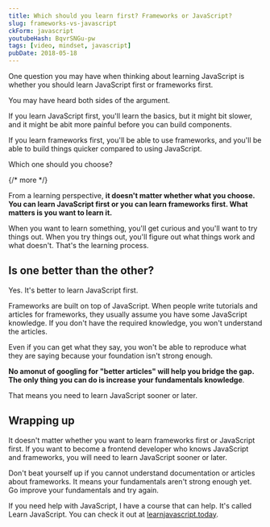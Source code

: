 ```yaml
---
title: Which should you learn first? Frameworks or JavaScript?
slug: frameworks-vs-javascript
ckForm: javascript
youtubeHash: BqvrSNGu-pw
tags: [video, mindset, javascript]
pubDate: 2018-05-18
---
```


One question you may have when thinking about learning JavaScript is whether you should learn JavaScript first or frameworks first.

You may have heard both sides of the argument.

If you learn JavaScript first, you'll learn the basics, but it might bit slower, and it might be abit more painful before you can build components.

If you learn frameworks first, you'll be able to use frameworks, and you'll be able to build things quicker compared to using JavaScript.

Which one should you choose?

{/* more */}

From a learning perspective, **it doesn't matter whether what you choose. You can learn JavaScript first or you can learn frameworks first. What matters is you want to learn it.**

When you want to learn something, you'll get curious and you'll want to try things out. When you try things out, you'll figure out what things work and what doesn't. That's the learning process.

## Is one better than the other?

Yes. It's better to learn JavaScript first.

Frameworks are built on top of JavaScript. When people write tutorials and articles for frameworks, they usually assume you have some JavaScript knowledge. If you don't have the required knowledge, you won't understand the articles.

Even if you can get what they say, you won't be able to reproduce what they are saying because your foundation isn't strong enough.

**No amonut of googling for "better articles" will help you bridge the gap. The only thing you can do is increase your fundamentals knowledge**.

That means you need to learn JavaScript sooner or later.

## Wrapping up

It doesn't matter whether you want to learn frameworks first or JavaScript first. If you want to become a frontend developer who knows JavaScript and frameworks, you will need to learn JavaScript sooner or later.

Don't beat yourself up if you cannot understand documentation or articles about frameworks. It means your fundamentals aren't strong enough yet. Go improve your fundamentals and try again.

If you need help with JavaScript, I have a course that can help. It's called Learn JavaScript. You can check it out at [learnjavascript.today](https://learnjavascript.today).
